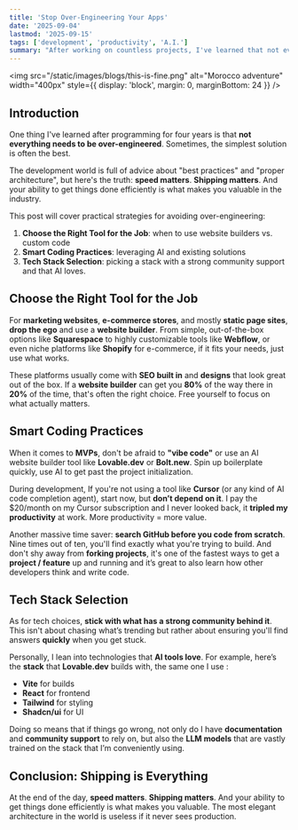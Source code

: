 ```yaml
---
title: 'Stop Over-Engineering Your Apps'
date: '2025-09-04'
lastmod: '2025-09-15'
tags: ['development', 'productivity', 'A.I.']
summary: "After working on countless projects, I've learned that not everything needs to be over-engineered. Sometimes the simplest solution really is the best."
---
```


<img
  src="/static/images/blogs/this-is-fine.png"
  alt="Morocco adventure"
  width="400px"
  style={{ display: 'block', margin: 0, marginBottom: 24 }}
/>

## Introduction

One thing I've learned after programming for four years is that **not everything needs to be over-engineered**. Sometimes, the simplest solution is often the best.

The development world is full of advice about "best practices" and "proper architecture", but here's the truth: **speed matters**. **Shipping matters**. And your ability to get things done efficiently is what makes you valuable in the industry.

This post will cover practical strategies for avoiding over-engineering:

1. **Choose the Right Tool for the Job**: when to use website builders vs. custom code
2. **Smart Coding Practices**: leveraging AI and existing solutions
3. **Tech Stack Selection**: picking a stack with a strong community support and that AI loves.

## Choose the Right Tool for the Job

For **marketing websites**, **e-commerce stores**, and mostly **static page sites**, **drop the ego** and use a **website builder**. From simple, out-of-the-box options like **Squarespace** to highly customizable tools like **Webflow**, or even niche platforms like **Shopify** for e-commerce, if it fits your needs, just use what works.

These platforms usually come with **SEO built in** and **designs** that look great out of the box. If a **website builder** can get you **80%** of the way there in **20%** of the time, that's often the right choice. Free yourself to focus on what actually matters.

## Smart Coding Practices

When it comes to **MVPs**, don't be afraid to **"vibe code"** or use an AI website builder tool like **Lovable.dev** or **Bolt.new**. Spin up boilerplate quickly, use AI to get past the project initialization.

During development, If you're not using a tool like **Cursor** (or any kind of AI code completion agent), start now, but **don’t depend on it**. I pay the $20/month on my Cursor subscription and I never looked back, it **tripled my productivity** at work. More productivity = more value.

Another massive time saver: **search GitHub before you code from scratch**. Nine times out of ten, you'll find exactly what you're trying to build. And don't shy away from **forking projects**, it's one of the fastest ways to get a **project / feature** up and running and it’s great to also learn how other developers think and write code.

## Tech Stack Selection

As for tech choices, **stick with what has a strong community behind it**. This isn't about chasing what’s trending but rather about ensuring you'll find answers **quickly** when you get stuck.

Personally, I lean into technologies that **AI tools love**. For example, here’s the **stack** that **Lovable.dev** builds with, the same one I use :

- **Vite** for builds
- **React** for frontend
- **Tailwind** for styling
- **Shadcn/ui** for UI

Doing so means that if things go wrong, not only do I have **documentation** and **community support** to rely on, but also the **LLM models** that are vastly trained on the stack that I’m conveniently using.

## Conclusion: Shipping is Everything

At the end of the day, **speed matters**. **Shipping matters**. And your ability to get things done efficiently is what makes you valuable. The most elegant architecture in the world is useless if it never sees production.
